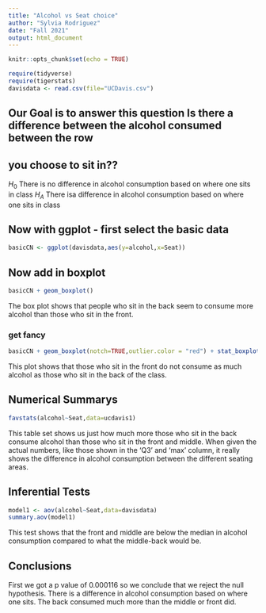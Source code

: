 ```yaml
---
title: "Alcohol vs Seat choice"
author: "Sylvia Rodriguez"
date: "Fall 2021"
output: html_document
---
```


```r
knitr::opts_chunk$set(echo = TRUE)
```

```r
require(tidyverse)
require(tigerstats)
davisdata <- read.csv(file="UCDavis.csv")
```
## Our Goal is to answer this question Is there a difference between the alcohol consumed between the row
## you choose to sit in??

$H_0$ There is no difference in alcohol consumption based on where one sits in class
$H_A$ There isa difference in alcohol consumption based on where one sits in class

## Now with ggplot - first select the basic data

```r
basicCN <- ggplot(davisdata,aes(y=alcohol,x=Seat))
```
## Now add in boxplot

```r
basicCN + geom_boxplot()
```


The box plot shows that people who sit in the back seem to consume more alcohol than those who sit in the front.   

### get fancy  

```r
basicCN + geom_boxplot(notch=TRUE,outlier.color = "red") + stat_boxplot(geom ='errorbar') + labs(title="Fancy notch boxplot \n with 2 lines")
```

This plot shows that those who sit in the front do not consume as much alcohol as those who sit in the back of the class.

## Numerical Summarys 

```r
favstats(alcohol~Seat,data=ucdavis1)
```

This table set shows us just how much more those who sit in the back consume alcohol than those who sit in the front and middle. When given the actual numbers, like those shown in the 'Q3' and 'max' column, it really shows the difference in alcohol consumption between the different seating areas. 

## Inferential Tests


```r
model1 <- aov(alcohol~Seat,data=davisdata)
summary.aov(model1)
```


This test shows that the front and middle are below the median in alcohol consumption compared to what the middle-back would be.

## Conclusions

First we got a p value of 0.000116 so we conclude that we reject the null hypothesis. There is a difference in alcohol consumption based on where one sits. The back consumed much more than the middle or front did. 